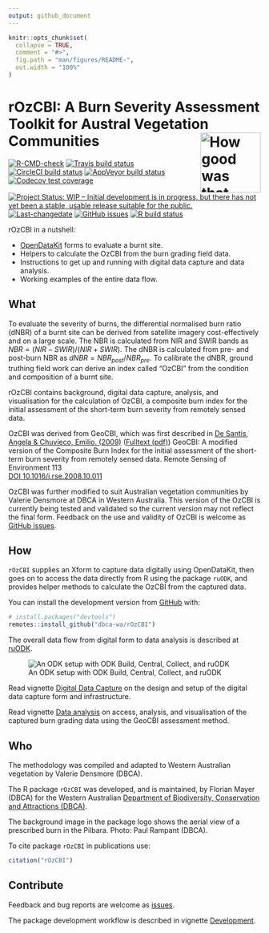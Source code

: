 ```yaml
---
output: github_document
---
```

<!-- README.md is generated from README.Rmd. Please edit that file -->

```r
knitr::opts_chunk$set(
  collapse = TRUE,
  comment = "#>",
  fig.path = "man/figures/README-",
  out.width = "100%"
)
```

# rOzCBI: A Burn Severity Assessment Toolkit for Austral Vegetation Communities <img src="man/figures/rOzCBI.png" align="right" alt="How good was that burn?" width="120" />

<!-- badges: start -->
[![R-CMD-check](https://github.com/dbca-wa/rOzCBI/workflows/R-CMD-check/badge.svg?branch=master)](https://github.com/dbca-wa/rOzCBI/actions)
[![Travis build status](https://travis-ci.org/dbca-wa/rOzCBI.svg?branch=master)](https://travis-ci.org/dbca-wa/rOzCBI)
[![CircleCI build status](https://circleci.com/gh/dbca-wa/rOzCBI/tree/master.svg?style=svg)](https://circleci.com/gh/dbca-wa/rOzCBI/tree/master)
[![AppVeyor build status](https://ci.appveyor.com/api/projects/status/github/dbca-wa/rOzCBI?branch=master&svg=true)](https://ci.appveyor.com/project/florianm/rOzCBI)
[![Codecov test coverage](https://codecov.io/gh/dbca-wa/rOzCBI/branch/master/graph/badge.svg)](https://codecov.io/gh/dbca-wa/rOzCBI?branch=master)
[![Project Status: WIP – Initial development is in progress, but there has not yet been a stable, usable release suitable for the public.](https://www.repostatus.org/badges/latest/wip.svg)](https://www.repostatus.org/#wip)
[![Last-changedate](https://img.shields.io/github/last-commit/dbca-wa/rOzCBI.svg)](https://github.com/dbca-wa/rOzCBI/commits/master)
[![GitHub issues](https://img.shields.io/github/issues/dbca-wa/rOzCBI.svg?style=popout)](https://github.com/dbca-wa/rOzCBI/issues/)
[![R build status](https://github.com/dbca-wa/rOzCBI/workflows/R-CMD-check/badge.svg)](https://github.com/dbca-wa/rOzCBI/actions)
<!-- badges: end -->

rOzCBI in a nutshell:

* [OpenDataKit](https://opendatakit.org/) forms to evaluate a burnt site.
* Helpers to calculate the OzCBI from the burn grading field data.
* Instructions to get up and running with digital data capture and data analysis.
* Working examples of the entire data flow.

## What
To evaluate the severity of burns, the differential normalised burn ratio (dNBR)
of a burnt site can be derived from satellite imagery 
cost-effectively and on a large scale. 
The NBR is calculated from NIR and SWIR bands as 
$NBR = (NIR - SWIR) / (NIR + SWIR)$.
The dNBR is calculated from pre- and post-burn NBR as 
$dNBR = NBR_{post} / NBR_{pre}$.
To calibrate the dNBR, ground truthing field work can derive an index
called "OzCBI" from the condition and composition of a burnt site.

rOzCBI contains background, digital data capture, analysis, and
visualisation for the calculation of OzCBI, a composite burn index
for the initial assessment of the short-term burn severity from
remotely sensed data.

OzCBI was derived from GeoCBI, which was first described in 
[De Santis, Angela & Chuvieco, Emilio. (2009)](https://doi.org/10.1016/j.rse.2008.10.011) 
([Fulltext (pdf)](https://www.researchgate.net/publication/229043914_GeoCBI_A_modified_version_of_the_Composite_Burn_Index_for_the_initial_assessment_of_the_short-term_burn_severity_from_remotely_sensed_data))
GeoCBI: A modified version of the 
Composite Burn Index for the initial assessment of the short-term burn severity 
from remotely sensed data. 
Remote Sensing of Environment 113  
[DOI 10.1016/j.rse.2008.10.011](https://www.sciencedirect.com/science/article/abs/pii/S0034425708003246)

OzCBI was further modified to suit Australian vegetation 
communities by Valerie Densmore at DBCA in Western Australia. 
This version of the OzCBI is currently being tested and validated so the 
current version may not reflect the final form. Feedback on the use and validity 
of OzCBI is welcome as [GitHub issues](https://github.com/dbca-wa/rOzCBI/issues).


## How
`rOzCBI` supplies an Xform to capture data digitally using OpenDataKit, then
goes on to access the data directly from R using the package `ruODK`, and
provides helper methods to calculate the OzCBI from the captured data.

You can install the development version from [GitHub](https://github.com/) with:

``` r
# install.packages("devtools")
remotes::install_github("dbca-wa/rOzCBI")
```

The overall data flow from digital form to data analysis is described at 
[ruODK](https://dbca-wa.github.io/ruODK/index.html).

![An ODK setup with ODK Build, Central, Collect, and ruODK](
https://www.lucidchart.com/publicSegments/view/952c1350-3003-48c1-a2c8-94bad74cdb46/image.png)

Read vignette 
[Digital Data Capture](https://dbca-wa.github.io/rOzCBI/articles/forms.html) on
the design and setup of the digital data capture form and infrastructure.

Read vignette 
[Data analysis](https://dbca-wa.github.io/rOzCBI/articles/analysis.html) on
access, analysis, and visualisation of the captured burn grading data using 
the GeoCBI assessment method.

## Who
The methodology was compiled and adapted to Western Australian vegetation by 
Valerie Densmore (DBCA).

The R package `rOzCBI` was developed, and is maintained, 
by Florian Mayer (DBCA) for the Western Australian 
[Department of Biodiversity, Conservation and Attractions (DBCA)](https://www.dbca.wa.gov.au/).

The background image in the package logo shows the aerial view of a prescribed 
burn in the Pilbara. Photo: Paul Rampant (DBCA).

To cite package `rOzCBI` in publications use:

```r
citation("rOzCBI")
```

## Contribute
Feedback and bug reports are welcome as 
[issues](https://github.com/dbca-wa/rOzCBI/issues).

The package development workflow is described in vignette 
[Development](https://dbca-wa.github.io/rOzCBI/articles/dev.html).
